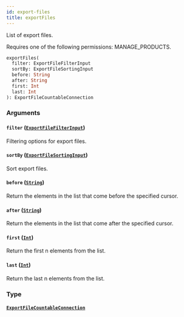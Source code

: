 ```yaml
---
id: export-files
title: exportFiles
---
```


List of export files.

Requires one of the following permissions: MANAGE_PRODUCTS.

```graphql
exportFiles(
  filter: ExportFileFilterInput
  sortBy: ExportFileSortingInput
  before: String
  after: String
  first: Int
  last: Int
): ExportFileCountableConnection
```

### Arguments

#### `filter` ([`ExportFileFilterInput`](../../../developer/api-reference/inputs/export-file-filter-input))

Filtering options for export files.

#### `sortBy` ([`ExportFileSortingInput`](../../../developer/api-reference/inputs/export-file-sorting-input))

Sort export files.

#### `before` ([`String`](../../../developer/api-reference/scalars/string))

Return the elements in the list that come before the specified cursor.

#### `after` ([`String`](../../../developer/api-reference/scalars/string))

Return the elements in the list that come after the specified cursor.

#### `first` ([`Int`](../../../developer/api-reference/scalars/int))

Return the first n elements from the list.

#### `last` ([`Int`](../../../developer/api-reference/scalars/int))

Return the last n elements from the list.

### Type

#### [`ExportFileCountableConnection`](../../../developer/api-reference/objects/export-file-countable-connection)
